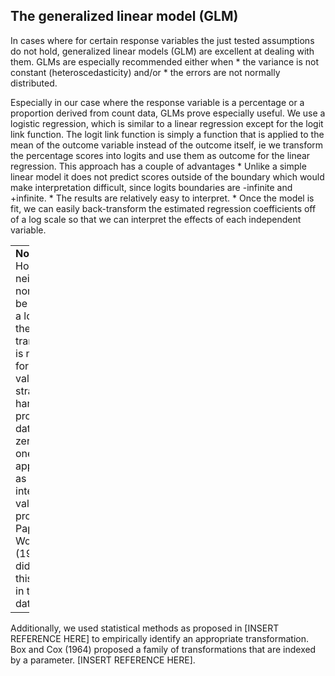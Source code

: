 ## The generalized linear model (GLM)

In cases where for certain response variables the just tested assumptions do not hold, generalized linear models (GLM) are excellent at dealing with them. 
GLMs are especially recommended either when
* the variance is not constant (heteroscedasticity) and/or
* the errors are not normally distributed.

Especially in our case where the response variable is a percentage or a proportion derived from count data, GLMs prove especially useful. We use a logistic regression, which is similar to a linear regression except for the logit link function. The logit link function is simply a function that is applied to the mean of the outcome variable instead of the outcome itself, ie we transform the percentage scores into logits and use them as outcome for the linear regression. 
This approach has a couple of advantages
* Unlike a simple linear model it does not predict scores outside of the boundary which would make interpretation difficult, since logits boundaries are -infinite and +infinite.
* The results are relatively easy to interpret.
* Once the model is fit, we can easily back-transform the estimated regression coefficients off of a log scale so that we can interpret the effects of each independent variable.

---
**Note:**
However, neither zeros nor ones can be included in a logit, since the logit transformation is not defined for those values. 
A strategy for handling proportions data in which zeros and ones may appear as well as intermediate values was proposed by Papke and Wooldridge (1996). We did not face this problem in the given data set. 

---
<!--- Beta-Regression might be the model you are looking for. The following vignette shows how to apply beta regression in R using Cribari-Neto's and Zeileis's "betareg"-Package: ftp://cran.r-project.org/pub/R/web/packages/betareg/vignettes/betareg.pdf 
--->
Additionally, we used statistical methods as proposed in [INSERT REFERENCE HERE] to empirically identify an appropriate transformation. Box and Cox (1964) proposed a family of transformations that are indexed by a parameter. [INSERT REFERENCE HERE].
